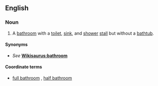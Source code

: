 ==English==

===Noun===
{{en-noun|head=[[three-quarter]] [[bathroom]]}}
# {{context|US|lang=en}} A [[bathroom]] with a [[toilet]], [[sink]], and [[shower]] [[stall]] but without a [[bathtub]].

====Synonyms====
* ''See'' '''[[Wikisaurus:bathroom]]'''

====Coordinate terms====
* [[full bathroom]] {{qualifier|containing a bathtub}}, [[half bathroom]] {{qualifier|containing no shower}}